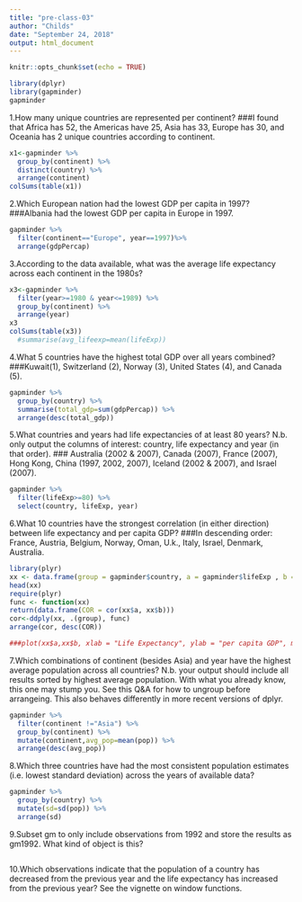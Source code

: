 ```yaml
---
title: "pre-class-03"
author: "Childs"
date: "September 24, 2018"
output: html_document
---
```


```r
knitr::opts_chunk$set(echo = TRUE)
```

```r
library(dplyr)
library(gapminder)
gapminder
```

1.How many unique countries are represented per continent?
###I found that Africa has 52, the Americas have 25, Asia has 33, Europe has 30, and Oceania has 2 unique countries according to continent.
```r
x1<-gapminder %>%
  group_by(continent) %>%
  distinct(country) %>%
  arrange(continent)
colSums(table(x1))

```


2.Which European nation had the lowest GDP per capita in 1997?
###Albania had the lowest GDP per capita in Europe in 1997.

```r
gapminder %>%
  filter(continent=="Europe", year==1997)%>%
  arrange(gdpPercap)

``` 


3.According to the data available, what was the average life expectancy across each continent in the 1980s?

```r
x3<-gapminder %>%
  filter(year>=1980 & year<=1989) %>% 
  group_by(continent) %>%
  arrange(year) 
x3
colSums(table(x3))
  #summarise(avg_lifeexp=mean(lifeExp))
```

4.What 5 countries have the highest total GDP over all years combined?
###Kuwait(1), Switzerland (2), Norway (3), United States (4), and Canada (5).
```r
gapminder %>%
  group_by(country) %>%
  summarise(total_gdp=sum(gdpPercap)) %>%
  arrange(desc(total_gdp))

```

5.What countries and years had life expectancies of at least 80 years? N.b. only output the columns of interest: country, life expectancy and year (in that order).
### Australia (2002 & 2007), Canada (2007), France (2007), Hong Kong, China (1997, 2002, 2007), Iceland (2002 & 2007), and Israel (2007).
```r
gapminder %>%
  filter(lifeExp>=80) %>%
  select(country, lifeExp, year)

```

6.What 10 countries have the strongest correlation (in either direction) between life expectancy and per capita GDP?
###In descending order: France, Austria, Belgium, Norway, Oman, U.k., Italy, Israel, Denmark, Australia.
```r
library(plyr)
xx <- data.frame(group = gapminder$country, a = gapminder$lifeExp , b = gapminder$gdpPercap)
head(xx)
require(plyr)
func <- function(xx)
return(data.frame(COR = cor(xx$a, xx$b)))
cor<-ddply(xx, .(group), func)
arrange(cor, desc(COR))

###plot(xx$a,xx$b, xlab = "Life Expectancy", ylab = "per capita GDP", main="Correlation of Life expectancy and per capita GDP")
```

7.Which combinations of continent (besides Asia) and year have the highest average population across all countries? N.b. your output should include all results sorted by highest average population. With what you already know, this one may stump you. See this Q&A for how to ungroup before arrangeing. This also behaves differently in more recent versions of dplyr.

```r
gapminder %>%
  filter(continent !="Asia") %>%
  group_by(continent) %>%
  mutate(continent,avg_pop=mean(pop)) %>%
  arrange(desc(avg_pop))
```

8.Which three countries have had the most consistent population estimates (i.e. lowest standard deviation) across the years of available data?

```r
gapminder %>%
  group_by(country) %>%
  mutate(sd=sd(pop)) %>%
  arrange(sd)

```

9.Subset gm to only include observations from 1992 and store the results as gm1992. What kind of object is this?

```r

```

10.Which observations indicate that the population of a country has decreased from the previous year and the life expectancy has increased from the previous year? See the vignette on window functions.